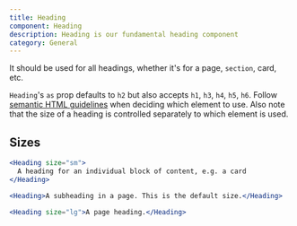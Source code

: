 ```yaml
---
title: Heading
component: Heading
description: Heading is our fundamental heading component
category: General
---
```


It should be used for all headings, whether it's for a page, `section`, card, etc.

`Heading`'s `as` prop defaults to `h2` but also accepts `h1`, `h3`, `h4`, `h5`, `h6`.
Follow [semantic HTML guidelines](https://webaim.org/techniques/semanticstructure/) when deciding which element to use. Also note that the size of a heading is controlled
separately to which element is used.

## Sizes

```jsx preview
<Heading size="sm">
  A heading for an individual block of content, e.g. a card
</Heading>
```

```jsx preview
<Heading>A subheading in a page. This is the default size.</Heading>
```

```jsx preview
<Heading size="lg">A page heading.</Heading>
```
